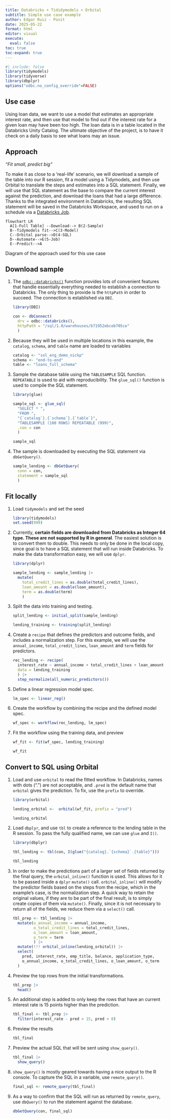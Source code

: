 ```yaml
---
title: Databricks + Tididymodels + Orbital
subtitle: Simple use case example
author: Edgar Ruiz - Posit
date: 2025-05-22
format: html
editor: visual
execute:
  eval: false
toc: true  
toc-expand: true
---
```


```r
#| include: false
library(tidymodels)
library(tidyverse)
library(dbplyr)
options("odbc.no_config_override"=FALSE)
```

## Use case

Using loan data, we want to use a model that estimates an appropriate interest 
rate, and then use that model to find out if the interest rate for a given loan
may have been too high. The loan data is in a table located in the Databricks 
Unity Catalog. The ultimate objective of the project, is to have it check on 
a daily basis to see what loans may an issue. 

## Approach

*"Fit small, predict big"*

To make it as close to a 'real-life' scenario, we will download a sample of the 
table into our R session, fit a model using a Tidymodels, and
then use Orbital to translate the steps and estimates into a SQL statement. 
Finally, we will use that SQL statement as the base to compare the current 
interest against the prediction, and download the loans that had a large 
difference. Thanks to the integrated environment in Databricks, the resulting
SQL statement will be saved in the Databricks Workspace, and used to run
on a schedule via a [Databricks Job](https://docs.databricks.com/aws/en/jobs/).

::: {#fig-diagram}
```mermaid
flowchart LR
  A[1-Full Table] --Download--> B(2-Sample) 
  B--Tidymodels fit-->C(3-Model)
  C--Orbital parse-->D(4-SQL)
  D--Automate-->E(5-Job)
  E--Predict-->A
```

Diagram of the approach used for this use case
:::

## Download sample

1.  The [`odbc::databricks()`](https://odbc.r-dbi.org/reference/databricks.html) 
function provides lots of convenient features that handle essentially everything
needed to establish a connection to Databricks. The only thing to provide is 
the `httpPath` in order to succeed. The connection is established via `DBI`.

    ```r
    library(DBI)
    
    con <- dbConnect(
      drv = odbc::databricks(), 
      httpPath = "/sql/1.0/warehouses/b71952ebceb705ce"
      )
    ```

2.  Because they will be used in multiple locations in this example, the `catalog`,
`schema`, and `table` name are loaded to variables

    ```r
    catalog <- "sol_eng_demo_nickp"
    schema <- "end-to-end"
    table <- "loans_full_schema"
    ```

3.  Sample the database table using the `TABLESAMPLE` SQL function. `REPEATABLE` 
is used to aid with reproducibility.  The `glue_sql()` function is used to 
compile the SQL statement.

    ```r
    library(glue)
    
    sample_sql <- glue_sql(
      "SELECT * ", 
      "FROM ",
      "{`catalog`}.{`schema`}.{`table`}",
      "TABLESAMPLE (100 ROWS) REPEATABLE (999)",
      .con = con
      )
    
    sample_sql
    ```

4.  The sample is downloaded by executing the SQL statement via `dbGetQuery()`.
    
    ```r
    sample_lending <- dbGetQuery(
      conn = con, 
      statement = sample_sql
      )
    ```


## Fit locally

1.  Load `tidymodels` and set the seed

    ```r
    library(tidymodels)
    set.seed(999)
    ```

2.  Currently, **certain fields are downloaded from Databricks as Integer 64 type.
These are not supported by R in general**. The easiest solution is to convert them
to double. This needs to only be done in the local copy, since goal is to have
a SQL statement that will run inside Databricks. To make the data transformation
easy, we will use `dplyr`.
    
    ```r
    library(dplyr)
    
    sample_lending <- sample_lending |> 
      mutate(
        total_credit_lines = as.double(total_credit_lines),
        loan_amount = as.double(loan_amount),
        term = as.double(term)
        )
    ```

3.  Split the data into training and testing. 

    ```r
    split_lending <- initial_split(sample_lending)
    
    lending_training <- training(split_lending)
    ```

4.  Create a `recipe` that defines the predictors and outcome fields, and includes
a normalization step. For this example, we will use the `annual_income`, 
`total_credit_lines`, `loan_amount` and `term` fields for predictors.

    ```r
    rec_lending <- recipe(
      interest_rate ~ annual_income + total_credit_lines + loan_amount + term, 
      data = lending_training
      ) |> 
      step_normalize(all_numeric_predictors())
    ```

5.  Define a linear regression model spec.

    ```r
    lm_spec <- linear_reg()
    ```

6.  Create the workflow by combining the recipe and the defined model spec.

    ```r
    wf_spec <- workflow(rec_lending, lm_spec)
    ```

7.  Fit the workflow using the training data, and preview
    
    ```r
    wf_fit <- fit(wf_spec, lending_training)
    
    wf_fit
    ```


## Convert to SQL using Orbital

1.  Load and use `orbital` to read the fitted workflow. In Databricks, names
with dots (".") are not acceptable, and `.pred` is the default name that 
`orbital` gives the prediction. To fix, use the `prefix` to override. 

    ```r
    library(orbital)
    
    lending_orbital <-  orbital(wf_fit, prefix = "pred")
    
    lending_orbital
    ```

2.  Load `dbplyr`, and use `tbl` to create a reference to the lending table
in the R session. To pass the fully qualified name, we can use `glue` and `I()`.

    ```r
    library(dbplyr)
    
    tbl_lending <- tbl(con, I(glue("{catalog}.`{schema}`.{table}")))
    
    tbl_lending
    ```

3.  In order to make the predictions part of a larger set of fields returned 
by the final query, the `orbital_inline()` function is used. This allows for
it to be passed inside a `dplyr` `mutate()` call. `orbital_inline()` will
modify the predictor fields based on the steps from the recipe, which in the example's
case, is the normalization step. A quick way to retain the original values, if they
are to be part of the final result, is to simply create copies of them via 
`mutate()`. Finally, since it is not necessary to return all of the fields,
we reduce them via a `select()` call. 

    ```r
    tbl_prep <- tbl_lending |> 
      mutate(o_annual_income = annual_income, 
             o_total_credit_lines = total_credit_lines,
             o_loan_amount = loan_amount, 
             o_term = term
             ) |> 
      mutate(!!! orbital_inline(lending_orbital)) |> 
      select(
        pred, interest_rate, emp_title, balance, application_type,
        o_annual_income, o_total_credit_lines, o_loan_amount, o_term
      )
    ```

4.  Preview the top rows from the initial transformations.

    ```r
    tbl_prep |> 
      head()
    ```

5.  An additional step is added to only keep the rows that have an current
interest rate is 15 points higher than the prediction.
    
    ```r
    tbl_final <- tbl_prep |> 
      filter(interest_rate - pred > 15, pred > 0)
    ```

6.  Preview the results
    
    ```r
    tbl_final
    ```

7.  Preview the actual SQL that will be sent using `show_query()`.

    ```r
    tbl_final |> 
      show_query()
    ```

8.  `show_query()` is mostly geared towards having a nice output to the R 
console. To capture the SQL in a variable, use `remote_query()`.

    ```r
    final_sql <- remote_query(tbl_final)
    ```

9.  As a way to confirm that the SQL will run as returned by `remote_query`,
use `dbQuery()` to run the statement against the database.
    
    ```r
    dbGetQuery(con, final_sql)
    ```

